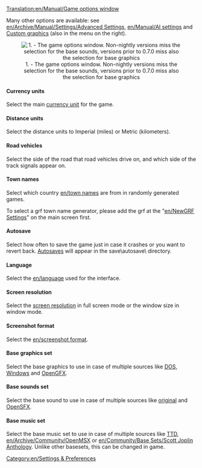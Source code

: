 [[Translation:en/Manual/Game options window]]
{{en/outdated|The Game Settings window has had some additions, removals, and reorganization since the last time this was updated.}}

{{en/Table of contents}}
Many other options are available: see [[en/Archive/Manual/Settings/Advanced Settings]], [[en/Manual/AI settings]] and [[en/Manual/NewGRF|Custom graphics]] (also in the menu on the right).  


<center>[[File:en/game options.png|center|none|frame|1. - The game options window. Non-nightly versions miss the selection for the base sounds, versions prior to 0.7.0 miss also the selection for base graphics]]</center>

====Currency units====
Select the main [[en/Archive/Manual/Settings/Currency|currency unit]] for the game.

====Distance units====
Select the distance units to Imperial (miles) or Metric (kilometers).

====Road vehicles====
Select the side of the road that road vehicles drive on, and which side of the track signals appear on.

====Town names====
Select which country [[en/town names]] are from in randomly generated games.

To select a grf town name generator, please add the grf at the "[[en/NewGRF Settings]]" on the main screen first.

====Autosave====
Select how often to save the game just in case it crashes or you want to revert back. [[en/Archive/Manual/Settings/Autosave|Autosaves]] will appear in the save\autosave\ directory.

====Language====
Select the [[en/language]] used for the interface.

====Screen resolution====
Select the [[en/Archive/Manual/Settings/Resolution|screen resolution]] in full screen mode or the window size in window mode.

====Screenshot format====
Select the [[en/screenshot format]].

====Base graphics set====
Select the base graphics to use in case of multiple sources like [[en/Archive/Manual/Installation FAQ#What_files_do_I_need_from_TTD.3F|DOS, Windows]] and [[en/Archive/Community/Graphics Replacement|OpenGFX]].

====Base sounds set====
Select the base sound to use in case of multiple sources like [[en/Archive/Manual/Installation FAQ#What_files_do_I_need_from_TTD.3F|original]] and [[en/Archive/Community/Sound Effects Replacement|OpenSFX]].

====Base music set====
Select the base music set to use in case of multiple sources like [[en/Archive/Manual/Installation FAQ#What_files_do_I_need_from_TTD.3F|TTD]], [[en/Archive/Community/OpenMSX]] or [[en/Community/Base Sets/Scott Joplin Anthology]]. Unlike other basesets, this can be changed in game.

[[Category:en/Settings & Preferences]]